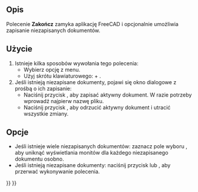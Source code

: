 <languages/>

{{Docnav/pl
|[[Std_PrintPdf/pl|Eksportuj do PDF]]
|
|[[Std_File_Menu/pl|Menu Plik]]
|IconL=Std_PrintPdf.svg
|IconR=
|IconC=Freecad.svg
}}

{{GuiCommand/pl
|Name=Std Quit
|Name/pl=Std: Zakończ
|MenuLocation=Plik → Zakończ
|Workbenches=Wszystkie
|Shortcut={{KEY|Alt}} + {{KEY|F4}}
|SeeAlso=[[Std_CloseActiveWindow/pl|Zamknij aktywne okno]]
}}

<span id="Description"></span>
==Opis==

Polecenie '''Zakończ''' zamyka aplikację FreeCAD i opcjonalnie umożliwia zapisanie niezapisanych dokumentów.

<span id="Usage"></span>
==Użycie==

# Istnieje kilka sposobów wywołania tego polecenia:
#* Wybierz opcję {{MenuCommand|Plik → [[Image:Std_Quit.svg|16px]] Zakończ}} z menu.
#* Użyj skrótu klawiaturowego: {{KEY|Alt}} + {{KEY|F4}}.
# Jeśli istnieją niezapisane dokumenty, pojawi się okno dialogowe z prośbą o ich zapisanie:
#* Naciśnij przycisk {{Button|Zapisz}}, aby zapisać aktywny dokument. W razie potrzeby wprowadź najpierw nazwę pliku.
#* Naciśnij przycisk {{Button|Porzuć}}, aby odrzucić aktywny dokument i utracić wszystkie zmiany.

<span id="Options"></span>
==Opcje==

* Jeśli istnieje wiele niezapisanych dokumentów: zaznacz pole wyboru {{MenuCommand|Zastosuj dla wszystkich}}, aby uniknąć wyświetlania monitów dla każdego niezapisanego dokumentu osobno.
* Jeśli istnieją niezapisane dokumenty: naciśnij przycisk {{KEY|Esc}} lub {{Button|Anuluj}}, aby przerwać wykonywanie polecenia.


{{Docnav/pl
|[[Std_PrintPdf/pl|Eksportuj do PDF]]
|
|[[Std_File_Menu/pl|Menu Plik]]
|IconL=Std_PrintPdf.svg
|IconR=
|IconC=Freecad.svg
}}

{{Std_Base_navi{{#translation:}}}}
{{Userdocnavi{{#translation:}}}}